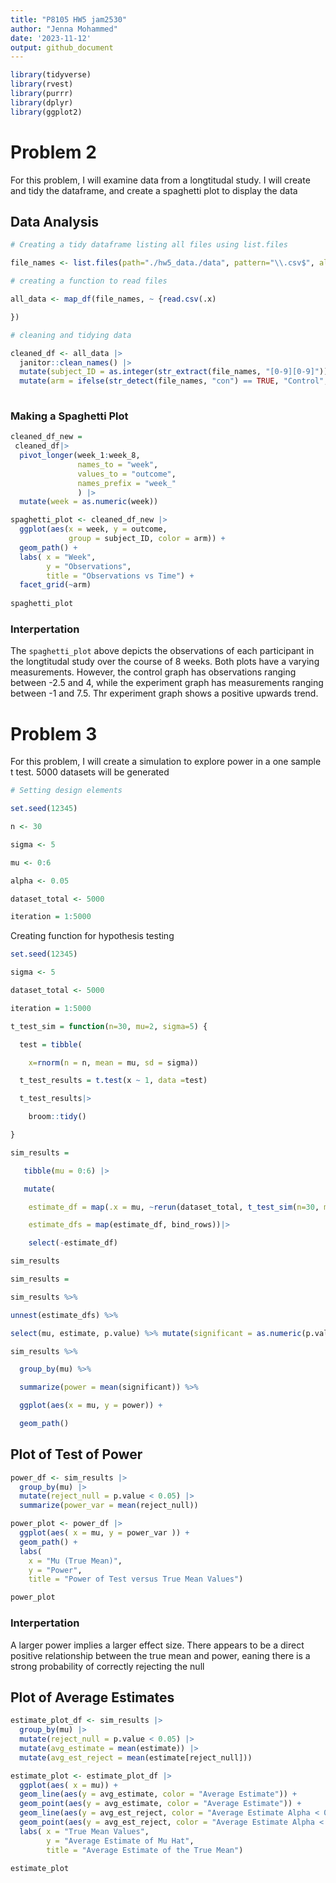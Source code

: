 ```yaml
---
title: "P8105 HW5 jam2530"
author: "Jenna Mohammed"
date: '2023-11-12'
output: github_document
---
```



```r
library(tidyverse)
library(rvest)
library(purrr)
library(dplyr)
library(ggplot2)
```

# Problem 2 


For this problem, I will examine data from a longtitudal study. I will create and tidy the dataframe, and create a spaghetti plot to display the data

## Data Analysis 

```r
# Creating a tidy dataframe listing all files using list.files

file_names <- list.files(path="./hw5_data./data", pattern="\\.csv$", all.files=FALSE, full.names=TRUE)

```

```r

# creating a function to read files

all_data <- map_df(file_names, ~ {read.csv(.x)

})

```
 
```r
# cleaning and tidying data 

cleaned_df <- all_data |>
  janitor::clean_names() |>
  mutate(subject_ID = as.integer(str_extract(file_names, "[0-9][0-9]"))) |>
  mutate(arm = ifelse(str_detect(file_names, "con") == TRUE, "Control", "Experiment")) 
   
```

### Making a Spaghetti Plot 

```r
cleaned_df_new = 
 cleaned_df|>
  pivot_longer(week_1:week_8,
               names_to = "week",
               values_to = "outcome",
               names_prefix = "week_"
               ) |>
  mutate(week = as.numeric(week))

spaghetti_plot <- cleaned_df_new |>
  ggplot(aes(x = week, y = outcome, 
             group = subject_ID, color = arm)) +
  geom_path() +
  labs( x = "Week", 
        y = "Observations",
        title = "Observations vs Time") +
  facet_grid(~arm)
  
spaghetti_plot
```

### Interpertation

The `spaghetti_plot` above depicts the observations of each participant in the longtitudal study over the course of 8 weeks. Both plots have a varying measurements. However, the control graph has observations ranging between -2.5 and 4, while the experiment graph has measurements ranging between -1 and 7.5. Thr experiment graph shows a positive upwards trend.

# Problem 3 

For this problem, I will create a simulation to explore power in a one sample t test. 5000 datasets will be generated  
 

```r
# Setting design elements

set.seed(12345)

n <- 30

sigma <- 5

mu <- 0:6

alpha <- 0.05

dataset_total <- 5000

iteration = 1:5000

```

Creating function for hypothesis testing 

```r

set.seed(12345)

sigma <- 5

dataset_total <- 5000

iteration = 1:5000

t_test_sim = function(n=30, mu=2, sigma=5) {

  test = tibble(

    x=rnorm(n = n, mean = mu, sd = sigma))

  t_test_results = t.test(x ~ 1, data =test)

  t_test_results|>

    broom::tidy()

}

sim_results =

   tibble(mu = 0:6) |>

   mutate(

    estimate_df = map(.x = mu, ~rerun(dataset_total, t_test_sim(n=30, mu = .x))),

    estimate_dfs = map(estimate_df, bind_rows))|>

    select(-estimate_df)

sim_results

```

 

```r

sim_results =

sim_results %>%

unnest(estimate_dfs) %>%

select(mu, estimate, p.value) %>% mutate(significant = as.numeric(p.value < 0.05))

```

 

```r

sim_results %>%

  group_by(mu) %>%

  summarize(power = mean(significant)) %>%

  ggplot(aes(x = mu, y = power)) +

  geom_path()

```


## Plot of Test of Power 

```r

power_df <- sim_results |>
  group_by(mu) |>
  mutate(reject_null = p.value < 0.05) |>
  summarize(power_var = mean(reject_null)) 

power_plot <- power_df |> 
  ggplot(aes( x = mu, y = power_var )) +
  geom_path() +
  labs( 
    x = "Mu (True Mean)",
    y = "Power",
    title = "Power of Test versus True Mean Values")

power_plot
```

### Interpertation

A larger power implies a larger effect size. There appears to be a direct positive relationship between the true mean and power, eaning there is a strong probability of correctly rejecting the null


## Plot of Average Estimates 

```r

estimate_plot_df <- sim_results |>
  group_by(mu) |>
  mutate(reject_null = p.value < 0.05) |>
  mutate(avg_estimate = mean(estimate)) |>
  mutate(avg_est_reject = mean(estimate[reject_null]))

estimate_plot <- estimate_plot_df |>
  ggplot(aes( x = mu)) +
  geom_line(aes(y = avg_estimate, color = "Average Estimate")) +
  geom_point(aes(y = avg_estimate, color = "Average Estimate")) +
  geom_line(aes(y = avg_est_reject, color = "Average Estimate Alpha < 0.05")) +
  geom_point(aes(y = avg_est_reject, color = "Average Estimate Alpha < 0.05")) +
  labs( x = "True Mean Values",
        y = "Average Estimate of Mu Hat",
        title = "Average Estimate of the True Mean")

estimate_plot
```

